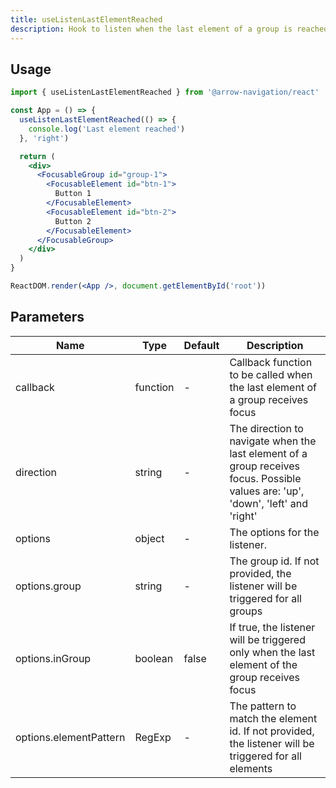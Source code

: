 ```yaml
---
title: useListenLastElementReached
description: Hook to listen when the last element of a group is reached and trigger a callback function.
---
```


## Usage

```jsx
import { useListenLastElementReached } from '@arrow-navigation/react'

const App = () => {
  useListenLastElementReached(() => {
    console.log('Last element reached')
  }, 'right')

  return (
    <div>
      <FocusableGroup id="group-1">
        <FocusableElement id="btn-1">
          Button 1
        </FocusableElement>
        <FocusableElement id="btn-2">
          Button 2
        </FocusableElement>
      </FocusableGroup>
    </div>
  )
}

ReactDOM.render(<App />, document.getElementById('root'))
```

## Parameters

| Name | Type | Default | Description |
| --- | --- | --- | --- |
| callback | function | - | Callback function to be called when the last element of a group receives focus |
| direction | string | - | The direction to navigate when the last element of a group receives focus. Possible values are: 'up', 'down', 'left' and 'right' |
| options | object | - | The options for the listener. |
| options.group | string | - | The group id. If not provided, the listener will be triggered for all groups |
| options.inGroup | boolean | false | If true, the listener will be triggered only when the last element of the group receives focus |
| options.elementPattern | RegExp | - | The pattern to match the element id. If not provided, the listener will be triggered for all elements |
